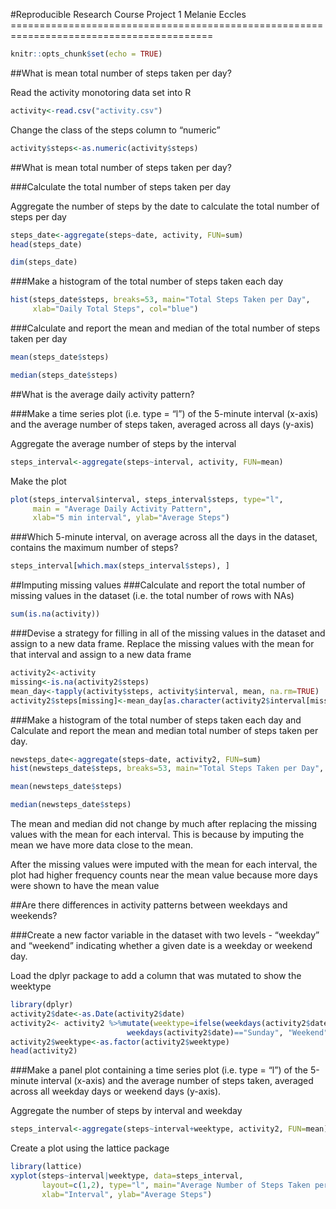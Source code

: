 #Reproducible Research Course Project 1
Melanie Eccles
=========================================================================================
```r
knitr::opts_chunk$set(echo = TRUE)
```
##What is mean total number of steps taken per day?

Read the activity monotoring data set into R
```r
activity<-read.csv("activity.csv")
```

Change the class of the steps column to "numeric" 
```r
activity$steps<-as.numeric(activity$steps)
```

##What is mean total number of steps taken per day?

###Calculate the total number of steps taken per day

Aggregate the number of steps by the date to calculate the total number of steps per day
```r
steps_date<-aggregate(steps~date, activity, FUN=sum)
head(steps_date)
```
```r
dim(steps_date)
```

###Make a histogram of the total number of steps taken each day
```r
hist(steps_date$steps, breaks=53, main="Total Steps Taken per Day", 
     xlab="Daily Total Steps", col="blue")
```

###Calculate and report the mean and median of the total number of steps taken per day
```r
mean(steps_date$steps)
```
```r
median(steps_date$steps)
```

##What is the average daily activity pattern?

###Make a time series plot (i.e. type = "l") of the 5-minute interval (x-axis) and the average number of steps taken, averaged across all days (y-axis)

Aggregate the average number of steps by the interval
```r
steps_interval<-aggregate(steps~interval, activity, FUN=mean)
```

Make the plot
```r
plot(steps_interval$interval, steps_interval$steps, type="l",
     main = "Average Daily Activity Pattern", 
     xlab="5 min interval", ylab="Average Steps")
```

###Which 5-minute interval, on average across all the days in the dataset, contains the maximum number of steps?

```r
steps_interval[which.max(steps_interval$steps), ]
```

##Imputing missing values
###Calculate and report the total number of missing values in the dataset (i.e. the total number of rows with NAs)
```r
sum(is.na(activity))
```

###Devise a strategy for filling in all of the missing values in the dataset and assign to a new data frame. 
Replace the missing values with the mean for that interval and assign to a new data frame
```r
activity2<-activity
missing<-is.na(activity2$steps)
mean_day<-tapply(activity$steps, activity$interval, mean, na.rm=TRUE)
activity2$steps[missing]<-mean_day[as.character(activity2$interval[missing])]
```

###Make a histogram of the total number of steps taken each day and Calculate and report the mean and median total number of steps taken per day.

```r
newsteps_date<-aggregate(steps~date, activity2, FUN=sum)
hist(newsteps_date$steps, breaks=53, main="Total Steps Taken per Day", xlab="Daily Total Steps", col="blue")
```

```r
mean(newsteps_date$steps)
```

```r
median(newsteps_date$steps)
```

The mean and median did not change by much after replacing the missing values with the mean for each interval. This is because by imputing the mean we have more data close to the mean.

After the missing values were imputed with the mean for each interval, the plot had higher frequency counts near the mean value because more days were shown to have the mean value

##Are there differences in activity patterns between weekdays and weekends?

###Create a new factor variable in the dataset with two levels - "weekday" and "weekend" indicating whether a given date is a weekday or weekend day.

Load the dplyr package to add a column that was mutated to show the weektype
```r
library(dplyr)
activity2$date<-as.Date(activity2$date)
activity2<- activity2 %>%mutate(weektype=ifelse(weekdays(activity2$date)=="Saturday"|
                          weekdays(activity2$date)=="Sunday", "Weekend", "Weekday"))
activity2$weektype<-as.factor(activity2$weektype)
head(activity2)
```


###Make a panel plot containing a time series plot (i.e. type = "l") of the 5-minute interval (x-axis) and the average number of steps taken, averaged across all weekday days or weekend days (y-axis).

Aggregate the number of steps by interval and weekday
```r
steps_interval<-aggregate(steps~interval+weektype, activity2, FUN=mean)
```

Create a plot using the lattice package
```r
library(lattice)
xyplot(steps~interval|weektype, data=steps_interval, 
       layout=c(1,2), type="l", main="Average Number of Steps Taken per Interval by Day",
       xlab="Interval", ylab="Average Steps")
```

